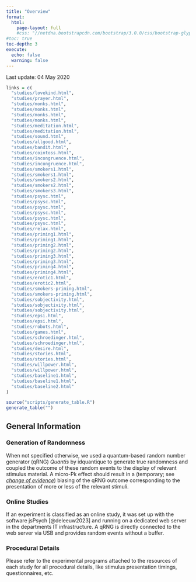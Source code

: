 ```yaml
---
title: "Overview"
format: 
  html:
    page-layout: full
    #css: "//netdna.bootstrapcdn.com/bootstrap/3.0.0/css/bootstrap-glyphicons.css"
#toc: true
toc-depth: 3
execute: 
  echo: false
  warning: false
---
```


Last update: 04 May 2020

```r
links = c(
  "studies/lovekind.html",
  "studies/prayer.html",
  "studies/monks.html",
  "studies/monks.html",
  "studies/monks.html",
  "studies/monks.html",
  "studies/meditation.html",
  "studies/meditation.html",
  "studies/sound.html",
  "studies/allgood.html",
  "studies/bandit.html",
  "studies/cointoss.html",
  "studies/incongruence.html",
  "studies/incongruence.html",
  "studies/smokers1.html",
  "studies/smokers1.html",
  "studies/smokers2.html",
  "studies/smokers2.html",
  "studies/smokers3.html",
  "studies/psysc.html",
  "studies/psysc.html",
  "studies/psysc.html",
  "studies/psysc.html",
  "studies/psysc.html",
  "studies/psysc.html",
  "studies/relax.html",
  "studies/priming1.html",
  "studies/priming1.html",
  "studies/priming2.html",
  "studies/priming2.html",
  "studies/priming3.html",
  "studies/priming3.html",
  "studies/priming4.html",
  "studies/priming4.html",
  "studies/erotic1.html",
  "studies/erotic2.html",
  "studies/smokers-priming.html",
  "studies/smokers-priming.html",
  "studies/sobjectivity.html",
  "studies/sobjectivity.html",
  "studies/sobjectivity.html",
  "studies/epsi.html",
  "studies/epsi.html",
  "studies/robots.html",
  "studies/games.html",
  "studies/schroedinger.html",
  "studies/schroedinger.html",
  "studies/desire.html",
  "studies/stories.html",
  "studies/stories.html",
  "studies/willpower.html",
  "studies/willpower.html",
  "studies/baseline1.html",
  "studies/baseline1.html",
  "studies/baseline2.html"
)

source("scripts/generate_table.R")
generate_table("")
```

## General Information

### Generation of Randomness

When not specified otherwise, we used a quantum-based random number generator (qRNG) *Quantis* by idquantique to generate true randomness and coupled the outcome of these random events to the display of relevant stimulus material. A micro-Pk effect should result in a (temporary; see [*change of evidence*](changeofevidence.html)) biasing of the qRNG outcome corresponding to the presentation of more or less of the relevant stimuli.

### Online Studies

If an experiment is classified as an online study, it was set up with the software jsPsych [@deleeuw2023] and running on a dedicated web server in the departments IT infrastructure. A qRNG is directly connected to the web server via USB and provides random events without a buffer.

### Procedural Details

Please refer to the experimental programs attached to the resources of each study for all procedural details, like stimulus presentation timings, questionnaires, etc.
